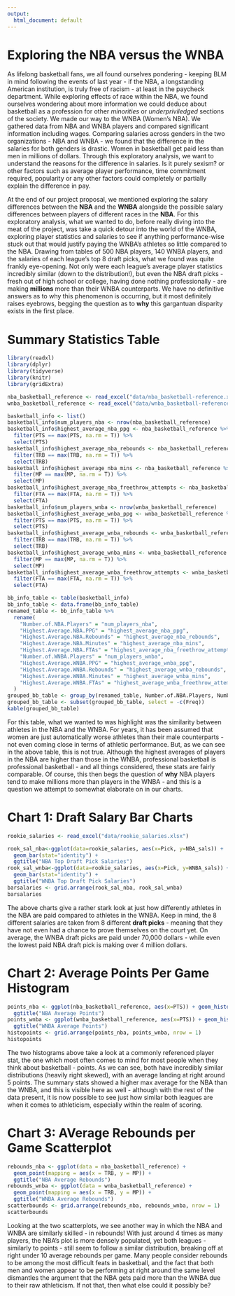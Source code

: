 ```yaml
---
output:
  html_document: default
---
```

# Exploring the NBA versus the WNBA
As lifelong basketball fans, we all found ourselves pondering - keeping BLM in mind following the events of last year - if the NBA, a longstanding American institution, is truly free of racism - at least in the paycheck department. While exploring effects of race within the NBA, we found ourselves wondering about more information we could deduce about basketball as a profession for other _minorities_ or _underpriviledged_ sections of the society. We made our way to the WNBA (Women's NBA). We gathered data from NBA and WNBA players and compared significant information including wages. Comparing salaries across genders in the two organizations - NBA and WNBA - we found that the difference in the salaries for both genders is drastic. Women in basketball get paid less than men in millions of dollars. Through this exploratory analysis, we want to understand the reasons for the difference in salaries. Is it purely sexism? or other factors such as average player performance, time commitment required, popularity or any other factors could completely or partially explain the difference in pay.

At the end of our project proposal, we mentioned exploring the salary differences between the **NBA** and the **WNBA** alongside the possible salary differences between players of different races in the **NBA**. For this exploratory analysis, what we wanted to do, before really diving into the meat of the project, was take a quick detour into the world of the WNBA, exploring player statistics and salaries to see if anything performance-wise stuck out that would justify paying the WNBA's athletes so little compared to the NBA. Drawing from tables of 500 NBA players, 140 WNBA players, and the salaries of each league's top 8 draft picks, what we found was quite frankly eye-opening. Not only were each league's average player statistics incredibly similar (down to the distribution!), but even the NBA draft picks - fresh out of high school or college, having done nothing professionally - are making __millions__ more than their WNBA counterparts. We have no definitive answers as to why this phenomenon is occurring, but it most definitely raises eyebrows, begging the question as to __why__ this gargantuan disparity exists in the first place.


# Summary Statistics Table
```r
library(readxl)
library(dplyr)
library(tidyverse)
library(knitr)
library(gridExtra)
```

```r
nba_basketball_reference <- read_excel("data/nba_basketball-reference.xlsx")
wnba_basketball_reference <- read_excel("data/wnba_basketball-reference.xlsx")

basketball_info <- list()
basketball_info$num_players_nba <- nrow(nba_basketball_reference)
basketball_info$highest_average_nba_ppg <- nba_basketball_reference %>%
  filter(PTS == max(PTS, na.rm = T)) %>%
  select(PTS)
basketball_info$highest_average_nba_rebounds <- nba_basketball_reference %>%
  filter(TRB == max(TRB, na.rm = T)) %>%
  select(TRB)
basketball_info$highest_average_nba_mins <- nba_basketball_reference %>%
  filter(MP == max(MP, na.rm = T)) %>%
  select(MP)
basketball_info$highest_average_nba_freethrow_attempts <- nba_basketball_reference %>%
  filter(FTA == max(FTA, na.rm = T)) %>%
  select(FTA)
basketball_info$num_players_wnba <- nrow(wnba_basketball_reference)
basketball_info$highest_average_wnba_ppg <- wnba_basketball_reference %>%
  filter(PTS == max(PTS, na.rm = T)) %>%
  select(PTS)
basketball_info$highest_average_wnba_rebounds <- wnba_basketball_reference %>%
  filter(TRB == max(TRB, na.rm = T)) %>%
  select(TRB)
basketball_info$highest_average_wnba_mins <- wnba_basketball_reference %>%
  filter(MP == max(MP, na.rm = T)) %>%
  select(MP)
basketball_info$highest_average_wnba_freethrow_attempts <- wnba_basketball_reference %>%
  filter(FTA == max(FTA, na.rm = T)) %>%
  select(FTA)

bb_info_table <- table(basketball_info)
bb_info_table <- data.frame(bb_info_table)
renamed_table <- bb_info_table %>%
  rename(
    "Number.of.NBA.Players" = "num_players_nba",
    "Highest.Average.NBA.PPG" = "highest_average_nba_ppg",
    "Highest.Average.NBA.Rebounds" = "highest_average_nba_rebounds",
    "Highest.Average.NBA.Minutes" = "highest_average_nba_mins",
    "Highest.Average.NBA.FTAs" = "highest_average_nba_freethrow_attempts",
    "Number.of.WNBA.Players" = "num_players_wnba",
    "Highest.Average.WNBA.PPG" = "highest_average_wnba_ppg",
    "Highest.Average.WNBA.Rebounds" = "highest_average_wnba_rebounds",
    "Highest.Average.WNBA.Minutes" = "highest_average_wnba_mins",
    "Highest.Average.WNBA.FTAs" = "highest_average_wnba_freethrow_attempts",
  )
grouped_bb_table <- group_by(renamed_table, Number.of.NBA.Players, Number.of.WNBA.Players)
grouped_bb_table <- subset(grouped_bb_table, select = -c(Freq))
kable(grouped_bb_table)
```
For this table, what we wanted to was highlight was the similarity between athletes in the NBA and the WNBA. For years, it has been assumed that women are just automatically worse athletes than their male counterparts - not even coming close in terms of athletic performance. But, as we can see in the above table, this is not true. Although the highest averages of players in the NBA are higher than those in the WNBA, professional basketball is professional basketball - and all things considered, these stats are fairly comparable. Of course, this then begs the question of **why** NBA players tend to make millions more than players in the WNBA - and this is a question we attempt to somewhat elaborate on in our charts.


# Chart 1: Draft Salary Bar Charts
```r
rookie_salaries <- read_excel("data/rookie_salaries.xlsx")

rook_sal_nba<-ggplot(data=rookie_salaries, aes(x=Pick, y=NBA_sals)) +
  geom_bar(stat="identity") +
  ggtitle("NBA Top Draft Pick Salaries")
rook_sal_wnba<-ggplot(data=rookie_salaries, aes(x=Pick, y=WNBA_sals)) +
  geom_bar(stat="identity") +
  ggtitle("WNBA Top Draft Pick Salaries")
barsalaries <- grid.arrange(rook_sal_nba, rook_sal_wnba)
barsalaries
```
The above charts give a rather stark look at just how differently athletes in the NBA are paid compared to athletes in the WNBA. Keep in mind, the 8 different salaries are taken from 8 different __draft picks__ - meaning that they have not even had a chance to prove themselves on the court yet. On average, the WNBA draft picks are paid under 70,000 dollars - while even the lowest paid NBA draft pick is making over 4 million dollars.


# Chart 2: Average Points Per Game Histogram
```r
points_nba <- ggplot(nba_basketball_reference, aes(x=PTS)) + geom_histogram() +
  ggtitle("NBA Average Points")
points_wnba <- ggplot(wnba_basketball_reference, aes(x=PTS)) + geom_histogram() +
  ggtitle("WNBA Average Points")
histopoints <- grid.arrange(points_nba, points_wnba, nrow = 1)
histopoints
```
The two histograms above take a look at a commonly referenced player stat, the one which most often comes to mind for most people when they think about basketball - points. As we can see, both have incredibly similar distributions (heavily right skewed), with an average landing at right around 5 points. The summary stats showed a higher max average for the NBA than the WNBA, and this is visible here as well - although with the rest of the data present, it is now possible to see just how similar both leagues are when it comes to athleticism, especially within the realm of scoring.


# Chart 3: AVerage Rebounds per Game Scatterplot
```r
rebounds_nba <- ggplot(data = nba_basketball_reference) +
  geom_point(mapping = aes(x = TRB, y = MP)) +
  ggtitle("NBA Average Rebounds")
rebounds_wnba <- ggplot(data = wnba_basketball_reference) +
  geom_point(mapping = aes(x = TRB, y = MP)) +
  ggtitle("WNBA Average Rebounds")
scatterbounds <- grid.arrange(rebounds_nba, rebounds_wnba, nrow = 1)
scatterbounds
```
Looking at the two scatterplots, we see another way in which the NBA and WNBA are similarly skilled - in rebounds! With just around 4 times as many players, the NBA's plot is more densely populated, yet both leagues - similarly to points - still seem to follow a similar distribution, breaking off at right under 10 average rebounds per game. Many people consider rebounds to be among the most difficult feats in basketball, and the fact that both men and women appear to be performing at right around the same level dismantles the argument that the NBA gets paid more than the WNBA due to their raw athleticism. If not that, then what else could it possibly be?
